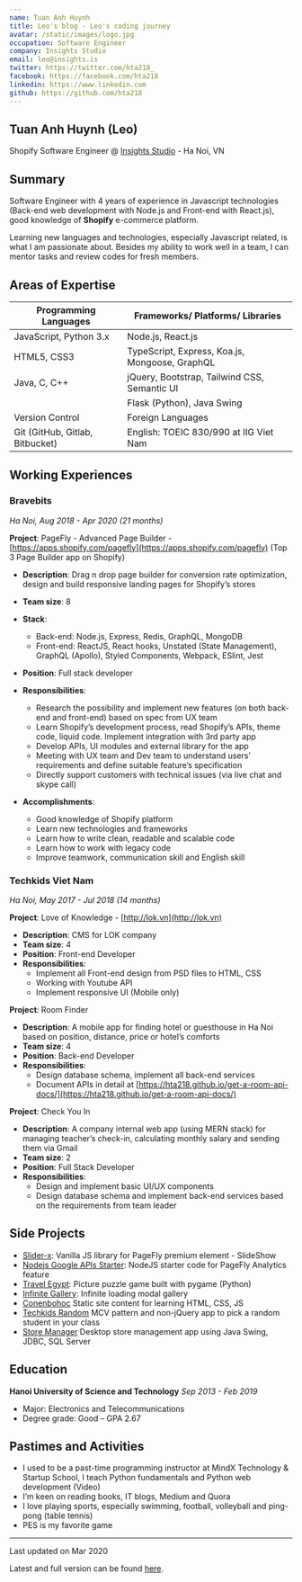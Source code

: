 ```yaml
---
name: Tuan Anh Huynh
title: Leo's blog - Leo's coding journey
avatar: /static/images/logo.jpg
occupation: Software Engineer
company: Insights Studio
email: leo@insights.is
twitter: https://twitter.com/hta218_
facebook: https://facebook.com/hta218
linkedin: https://www.linkedin.com
github: https://github.com/hta218
---
```


## Tuan Anh Huynh (Leo)

Shopify Software Engineer @ [Insights Studio](https://insights.is) - Ha Noi, VN

## Summary

Software Engineer with 4 years of experience in Javascript technologies (Back-end web development with Node.js and Front-end with React.js), good knowledge of **Shopify** e-commerce platform.

Learning new languages and technologies, especially Javascript related, is what I am passionate about. Besides my ability to work well in a team, I can mentor tasks and review codes for fresh members.

## Areas of Expertise

| Programming Languages           | Frameworks/ Platforms/ Libraries               |
| ------------------------------- | ---------------------------------------------- |
| JavaScript, Python 3.x          | Node.js, React.js                              |
| HTML5, CSS3                     | TypeScript, Express, Koa.js, Mongoose, GraphQL |
| Java, C, C++                    | jQuery, Bootstrap, Tailwind CSS, Semantic UI   |
|                                 | Flask (Python), Java Swing                     |
| <span className="font-bold text-black dark:text-white">Version Control</span> | <span className="font-bold text-black dark:text-white">Foreign Languages</span> |
| Git (GitHub, Gitlab, Bitbucket) | English: TOEIC 830/990 at IIG Viet Nam |

## Working Experiences

### Bravebits

_Ha Noi, Aug 2018 - Apr 2020 (21 months)_

**Project**: PageFly - Advanced Page Builder - [https://apps.shopify.com/pagefly](https://apps.shopify.com/pagefly) (Top 3 Page Builder app on Shopify)

- **Description**: Drag n drop page builder for conversion rate optimization, design and build responsive landing pages for Shopify’s stores
- **Team size**: 8
- **Stack**:

  - Back-end: Node.js, Express, Redis, GraphQL, MongoDB
  - Front-end: ReactJS, React hooks, Unstated (State Management), GraphQL (Apollo), Styled Components, Webpack, ESlint, Jest

- **Position**: Full stack developer
- **Responsibilities**:
  - Research the possibility and implement new features (on both back-end and front-end) based on spec from UX team
  - Learn Shopify’s development process, read Shopify’s APIs, theme code, liquid code. Implement integration with 3rd party app
  - Develop APIs, UI modules and external library for the app
  - Meeting with UX team and Dev team to understand users’ requirements and define suitable feature’s specification
  - Directly support customers with technical issues (via live chat and skype call)
- **Accomplishments**:
  - Good knowledge of Shopify platform
  - Learn new technologies and frameworks
  - Learn how to write clean, readable and scalable code
  - Learn how to work with legacy code
  - Improve teamwork, communication skill and English skill

### Techkids Viet Nam

_Ha Noi, May 2017 - Jul 2018 (14 months)_

**Project**: Love of Knowledge - [http://lok.vn](http://lok.vn)

- **Description**: CMS for LOK company
- **Team size**: 4
- **Position**: Front-end Developer
- **Responsibilities**:
  - Implement all Front-end design from PSD files to HTML, CSS
  - Working with Youtube API
  - Implement responsive UI (Mobile only)

**Project**: Room Finder

- **Description**: A mobile app for finding hotel or guesthouse in Ha Noi based on position, distance, price or hotel’s comforts
- **Team size**: 4
- **Position**: Back-end Developer
- **Responsibilities**:
  - Design database schema, implement all back-end services
  - Document APIs in detail at [https://hta218.github.io/get-a-room-api-docs/](https://hta218.github.io/get-a-room-api-docs/)

**Project**: Check You In

- **Description**: A company internal web app (using MERN stack) for managing teacher’s check-in, calculating monthly salary and sending them via Gmail
- **Team size**: 2
- **Position**: Full Stack Developer
- **Responsibilities**:
  - Design and implement basic UI/UX components
  - Design database schema and implement back-end services based on the requirements from team leader

## Side Projects

- [Slider-x](https://www.npmjs.com/package/slider-x): Vanilla JS library for PageFly premium element - SlideShow
- [Nodejs Google APIs Starter](https://github.com/hta218/nodejs-google-api-starter): NodeJS starter code for PageFly Analytics feature
- [Travel Egypt](https://github.com/hta218/Travel_Egypt): Picture puzzle game built with pygame (Python)
- [Infinite Gallery](https://github.com/hta218/infinite-gallery): Infinite loading modal gallery
- [Conenbohoc](http://conenbohoc.herokuapp.com/) Static site content for learning HTML, CSS, JS
- [Techkids Random](https://github.com/hta218/tk-random) MCV pattern and non-jQuery app to pick a random student in your class
- [Store Manager](https://github.com/hta218/StoreManager) Desktop store management app using Java Swing, JDBC, SQL Server

## Education

**Hanoi University of Science and Technology**
_Sep 2013 - Feb 2019_

- Major: Electronics and Telecommunications
- Degree grade: Good – GPA 2.67

## Pastimes and Activities

- I used to be a past-time programming instructor at MindX Technology & Startup School, I teach Python fundamentals and Python web development (Video)
- I’m keen on reading books, IT blogs, Medium and Quora
- I love playing sports, especially swimming, football, volleyball and ping-pong (table tennis)
- PES is my favorite game

---

Last updated on Mar 2020

Latest and full version can be found [here](https://docs.google.com/document/d/18oX3iPu_sk4vWVLizhlD5z2LavbQ9b6Ry7-EP_qGvfg/edit#).
